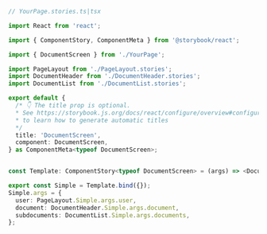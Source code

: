 ```ts
// YourPage.stories.ts|tsx

import React from 'react';

import { ComponentStory, ComponentMeta } from '@storybook/react';

import { DocumentScreen } from './YourPage';

import PageLayout from './PageLayout.stories';
import DocumentHeader from './DocumentHeader.stories';
import DocumentList from './DocumentList.stories';

export default {
  /* 👇 The title prop is optional.
  * See https://storybook.js.org/docs/react/configure/overview#configure-story-loading
  * to learn how to generate automatic titles
  */
  title: 'DocumentScreen',
  component: DocumentScreen,
} as ComponentMeta<typeof DocumentScreen>;


const Template: ComponentStory<typeof DocumentScreen> = (args) => <DocumentScreen {...args} />;

export const Simple = Template.bind({});
Simple.args = {
  user: PageLayout.Simple.args.user,
  document: DocumentHeader.Simple.args.document,
  subdocuments: DocumentList.Simple.args.documents,
};
```
